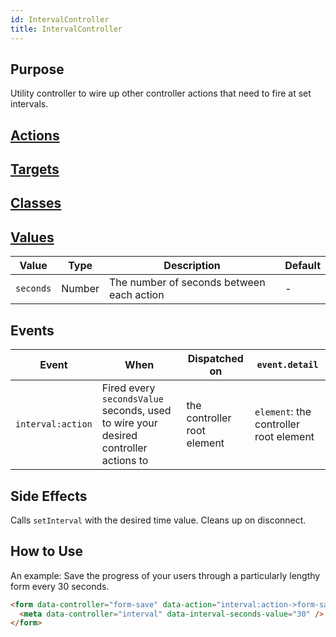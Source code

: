 ```yaml
---
id: IntervalController
title: IntervalController
---
```



## Purpose

Utility controller to wire up other controller actions that need to fire at set intervals.


## [Actions](https://stimulus.hotwire.dev/reference/actions)

<NoActions/>

## [Targets](https://stimulus.hotwire.dev/reference/targets)

<NoTargets/>

## [Classes](https://stimulus.hotwire.dev/reference/classes)

<NoClasses/>

## [Values](https://stimulus.hotwire.dev/reference/values)

| Value | Type | Description | Default |
| --- | --- | --- | --- |
| `seconds` | Number | The number of seconds between each action | - |

## Events

| Event | When | Dispatched on | `event.detail` |
| --- | --- |--- | --- |
|`interval:action` | Fired every `secondsValue` seconds, used to wire your desired controller actions to | the controller root element | `element`: the controller root element |

## Side Effects

Calls `setInterval` with the desired time value. Cleans up on disconnect.

## How to Use

An example: Save the progress of your users through a particularly lengthy form every 30 seconds.

```html
<form data-controller="form-save" data-action="interval:action->form-save#save">
  <meta data-controller="interval" data-interval-seconds-value="30" />
</form>
```
